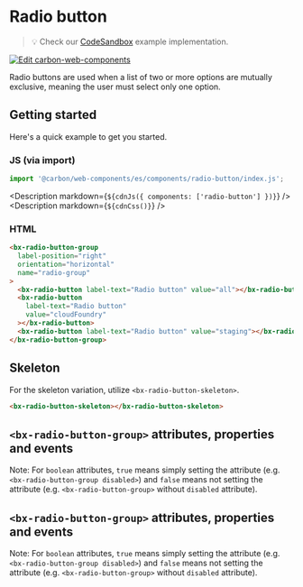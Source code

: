 
# Radio button

> 💡 Check our
> [CodeSandbox](https://codesandbox.io/s/github/carbon-design-system/carbon-for-ibm-dotcom/tree/v1/packages/carbon-web-components/examples/codesandbox/basic/components/radio-button)
> example implementation.

[![Edit carbon-web-components](https://codesandbox.io/static/img/play-codesandbox.svg)](https://codesandbox.io/s/github/carbon-design-system/carbon-for-ibm-dotcom/tree/v1/packages/carbon-web-components/examples/codesandbox/basic/components/radio-button)

Radio buttons are used when a list of two or more options are mutually
exclusive, meaning the user must select only one option.

## Getting started

Here's a quick example to get you started.

### JS (via import)

```javascript
import '@carbon/web-components/es/components/radio-button/index.js';
```

<Description markdown={`${cdnJs({ components: ['radio-button'] })}`} />
<Description markdown={`${cdnCss()}`} />

### HTML

```html
<bx-radio-button-group
  label-position="right"
  orientation="horizontal"
  name="radio-group"
>
  <bx-radio-button label-text="Radio button" value="all"></bx-radio-button>
  <bx-radio-button
    label-text="Radio button"
    value="cloudFoundry"
  ></bx-radio-button>
  <bx-radio-button label-text="Radio button" value="staging"></bx-radio-button>
</bx-radio-button-group>
```

## Skeleton

For the skeleton variation, utilize `<bx-radio-button-skeleton>`.

```html
<bx-radio-button-skeleton></bx-radio-button-skeleton>
```

## `<bx-radio-button-group>` attributes, properties and events

Note: For `boolean` attributes, `true` means simply setting the attribute (e.g.
`<bx-radio-button-group disabled>`) and `false` means not setting the attribute
(e.g. `<bx-radio-button-group>` without `disabled` attribute).

<Props of="bx-radio-button-group" />

## `<bx-radio-button-group>` attributes, properties and events

Note: For `boolean` attributes, `true` means simply setting the attribute (e.g.
`<bx-radio-button-group disabled>`) and `false` means not setting the attribute
(e.g. `<bx-radio-button-group>` without `disabled` attribute).

<Props of="bx-radio-button-group" />
